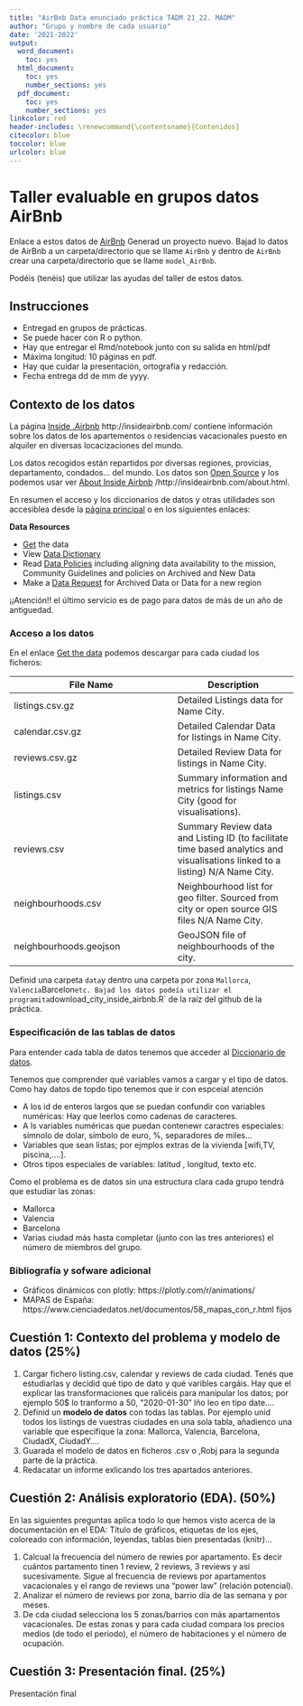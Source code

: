 ```yaml
---
title: "AirBnb Data enunciado práctica TADM 21_22. MADM"
author: "Grupo y nombre de cada usuario"
date: '2021-2022'
output:
  word_document:
    toc: yes
  html_document:
    toc: yes
    number_sections: yes
  pdf_document:
    toc: yes
    number_sections: yes
linkcolor: red
header-includes: \renewcommand{\contentsname}{Contenidos}
citecolor: blue
toccolor: blue
urlcolor: blue
---
```




# Taller evaluable en grupos datos AirBnb


Enlace  a estos datos  de [AirBnb](http://insideairbnb.com/get-the-data.html)
Generad  un proyecto nuevo. Bajad lo datos de AirBnb a un carpeta/directorio que se llame `AirBnb`
y dentro de `AirBnb` crear una carpeta/directorio que se llame `model_AirBnb`.

Podéis (tenéis) que  utilizar las ayudas del taller de estos datos.




## Instrucciones

* Entregad en grupos de prácticas.
* Se puede hacer con R o python.
* Hay que entregar el Rmd/notebook junto con su salida en html/pdf
* Máxima longitud: 10 páginas en pdf.
* Hay que cuidar la presentación, ortografía y redacción.
* Fecha entrega dd de mm de yyyy.

## Contexto de los datos 

La página [Inside .Airbnb](http://insideairbnb.com/) http://insideairbnb.com/ contiene  información sobre los datos de los apartementos o residencias vacacionales puesto en alquiler en diversas locacizaciones del mundo.

Los datos recogidos  están repartidos por diversas regiones, provicias, departamento, condados... del mundo. Los datos son [Open Source](https://www.redhat.com/es/topics/open-source/what-is-open-source) y los podemos usar ver [About Inside Airbnb](/http://insideairbnb.com/about.html) /http://insideairbnb.com/about.html.

En resumen el acceso y  los diccionarios de datos y otras utilidades son  accesiblea desde la [página principal](http://insideairbnb.com/get-the-data.html) o en los siguientes enlaces:


**Data Resources**

* [Get](http://insideairbnb.com/get-the-data.html) the data
* View [Data Dictionary](https://docs.google.com/spreadsheets/d/1iWCNJcSutYqpULSQHlNyGInUvHg2BoUGoNRIGa6Szc4/edit#gid=982310896)
* Read [Data Policies](http://insideairbnb.com/data-policies.html) including aligning data availability to the mission, Community Guidelines and policies on Archived and New Data
* Make a [Data Request](http://insideairbnb.com/data-requests.html) for Archived Data or Data for a new region


¡¡Atención!! el último servicio es de pago para datos de más de un año de antiguedad.


### Acceso a los datos

En el  enlace  [Get the data](http://insideairbnb.com/get-the-data.html) podemos descargar para cada ciudad los  ficheros:

| File Name |	Description| 
----------------|------------| 
| listings.csv.gz |	Detailed Listings data for Name City.| 
| calendar.csv.gz |	Detailed Calendar Data for listings in Name City.| 
| reviews.csv.gz 	| Detailed Review Data for listings in Name City.| 
| listings.csv 	  | Summary information and metrics for listings Name City (good for visualisations).| 
| reviews.csv 	| Summary Review data and Listing ID (to facilitate time based analytics and visualisations linked to a listing) N/A 	Name City.| 
| neighbourhoods.csv |	Neighbourhood list for geo filter. Sourced from city or open source GIS files N/A 	Name City. |  	
| neighbourhoods.geojson |	GeoJSON file of neighbourhoods of the city.| 


Definid una carpeta `data`y dentro una carpeta por zona `Mallorca`, `Valencia `Barcelon` etc. Bajad los datos podeía utilizar el programita  
`download_city_inside_airbnb.R` de la raíz del  github de la práctica.

###  Especificación de las tablas de  datos

Para entender cada tabla de datos tenemos que acceder al [Diccionario de datos](https://docs.google.com/spreadsheets/d/1iWCNJcSutYqpULSQHlNyGInUvHg2BoUGoNRIGa6Szc4/edit#gid=982310896).

Tenemos que comprender qué variables vamos a cargar y el tipo de datos. Como hay datos de topdo tipo tenemos que ir con espceial atención


* A los id de enteros largos que se puedan confundir con variables numéricas: Hay que leerlos como cadenas de caracteres.
* A ls variables numéricas que puedan contenewr caractres especiales: símnolo de dolar, símbolo de euro, %, separadores de miles...
* Variables que sean listas; por ejmplos extras de la vivienda [wifi,TV, piscina,....].
* Otros tipos especiales de variables: latitud , longitud, texto etc. 





Como  el problema es de datos  sin  una estructura clara cada grupo tendrá que estudiar las zonas:

* Mallorca
* Valencia
* Barcelona
* Varias ciudad más hasta completar (junto con las tres anteriores) el número de miembros del grupo.


### Bibliografía y sofware adicional 


* Gráficos dinámicos con plotly:  https://plotly.com/r/animations/
* MAPAS de España: https://www.cienciadedatos.net/documentos/58_mapas_con_r.html fijos




## Cuestión 1:  Contexto del problema y modelo de datos  (25%)

1. Cargar fichero listing.csv, calendar y reviews de cada ciudad. Tenés que estudiarlas y decidid qué tipo de dato y qué varibles cargáis. Hay que el explicar las transformaciones que ralicéis para manipular los datos; por ejemplo 50$ lo tranformo a 50, "2020-01-30" lño leo en tipo date....
2. Definid un **modelo de datos** con todas las tablas. Por ejemplo unid todos los listings  de  vuestras ciudades en una sola tabla, añadienco una variable que especifique la zona:  Mallorca, Valencia, Barcelona, CiudadX, CiudadY....
3. Guarada el modelo de datos en ficheros .csv o ,Robj para la  segunda parte de la práctica.
4. Redacatar un informe exlicando los tres apartados anteriores.





## Cuestión 2: Análisis exploratorio (EDA). (50%)


En las siguientes preguntas aplica todo lo que hemos visto  acerca de la documentación en el EDA: Título de gráficos,  etiquetas de los ejes, coloreado con información, leyendas, tablas bien presentadas (knitr)...

1. Calcual la frecuencia del número de rewies por apartamento. Es decir cuántos partamento tinen 1 review, 2 reviews, 3 reviews y  así sucesivamente. Sigue al frecuencia de reviews por apartamentos  vacacionales  y el rango de reviews  una "power law" (relación potencial).
1. Analizar el número de reviews por  zona, barrio día de las semana  y por meses.
1. De cda ciudad selecciona los 5 zonas/barrios con más apartamentos vacacionales. De estas zonas y para cada ciudad compara los precios medios (de todo el periodo), el número de habitaciones y el número de ocupación.



## Cuestión 3: Presentación final. (25%)



Presentación final 




